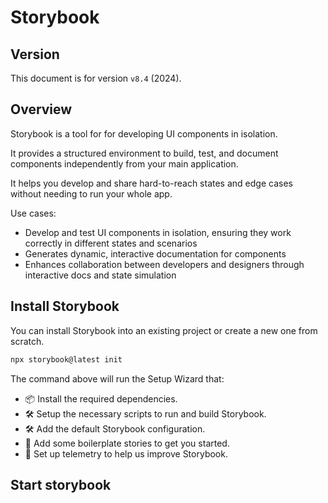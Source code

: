 
# Storybook

## Version

This document is for version `v8.4` (2024).


## Overview

Storybook is a tool for for developing UI components in isolation.

It provides a structured environment to build, test, and document components independently from your main application.

It helps you develop and share hard-to-reach states and edge cases without needing to run your whole app.

Use cases:
- Develop and test UI components in isolation,  ensuring they work correctly in different states and scenarios
- Generates dynamic, interactive documentation for components
- Enhances collaboration between developers and designers through interactive docs and state simulation


## Install Storybook

You can install Storybook into an existing project or create a new one from scratch.

```sh
npx storybook@latest init
```

The command above will run the Setup Wizard that:
- 📦 Install the required dependencies.
- 🛠 Setup the necessary scripts to run and build Storybook.
- 🛠 Add the default Storybook configuration.
- 📝 Add some boilerplate stories to get you started.
- 📡 Set up telemetry to help us improve Storybook.


## Start storybook

<PackageManagerTabs command="run storybook" />
